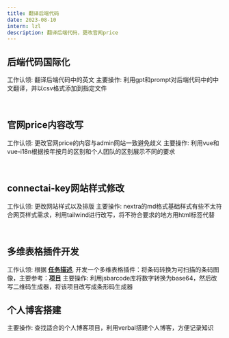 ```yaml
---
title: 翻译后端代码
date: 2023-08-10
intern: lzl
description: 翻译后端代码，更改官网price
---
```


## 后端代码国际化
工作认领: 翻译后端代码中的英文
主要操作: 利用gpt和prompt对后端代码中的中文翻译，并以csv格式添加到指定文件

<br/>

## 官网price内容改写
工作认领: 更改官网price的内容与admin网站一致避免歧义
主要操作: 利用vue和vue-i18n根据按年按月的区别和个人团队的区别展示不同的要求

<br/>

## connectai-key网站样式修改
工作认领: 更改网站样式以及排版
主要操作: nextra的md格式基础样式有些不太符合网页样式需求，利用tailwind进行改写，将不符合要求的地方用html标签代替

<br/>

## 多维表格插件开发
工作认领: 根据 [**任务描述**](https://bytedance.feishu.cn/record/1sfvvckjVDPV6DfKJJWfcQkc3), 开发一个多维表格插件：将条码转换为可扫描的条码图像，主要参考：[**项目**](https://lindell.me/JsBarcode/)
主要操作: 利用jsbarcode库将数字转换为base64，然后改写二维码生成器，将该项目改写成条形码生成器

## 个人博客搭建
主要操作: 查找适合的个人博客项目，利用verbal搭建个人博客，方便记录知识